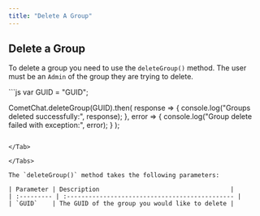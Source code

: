 ```yaml
---
title: "Delete A Group"
---
```




## Delete a Group

To delete a group you need to use the `deleteGroup()` method. The user must be an `Admin` of the group they are trying to delete.

<Tabs>
<Tab title="JavaScript">
```js
var GUID = "GUID";

CometChat.deleteGroup(GUID).then(
response => {
  console.log("Groups deleted successfully:", response);
}, error => {
  console.log("Group delete failed with exception:", error);
}
);
```

</Tab>

</Tabs>

The `deleteGroup()` method takes the following parameters:

| Parameter | Description                                    |
| :--------- | :---------------------------------------------- |
| `GUID`    | The GUID of the group you would like to delete |
